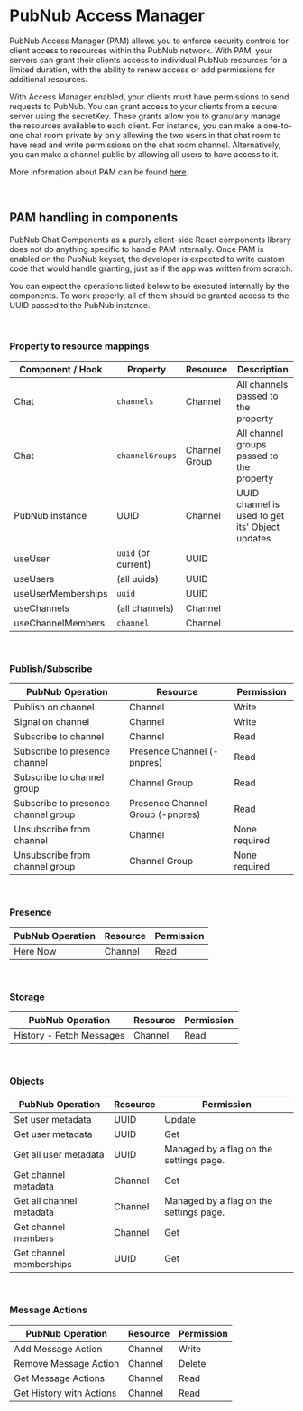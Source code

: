
<Meta title="Introduction/PAM" />

# PubNub Access Manager

PubNub Access Manager (PAM) allows you to enforce security controls for client access to resources
within the PubNub network. With PAM, your servers can grant their clients access to individual
PubNub resources for a limited duration, with the ability to renew access or add permissions for
additional resources.

With Access Manager enabled, your clients must have permissions to send requests to PubNub. You can
grant access to your clients from a secure server using the secretKey. These grants allow you to
granularly manage the resources available to each client. For instance, you can make a one-to-one
chat room private by only allowing the two users in that chat room to have read and write
permissions on the chat room channel. Alternatively, you can make a channel public by allowing all
users to have access to it.

More information about PAM can be found [here](https://www.pubnub.com/docs/security/access-control).

<br />

## PAM handling in components

PubNub Chat Components as a purely client-side React components library does not do anything
specific to handle PAM internally. Once PAM is enabled on the PubNub keyset, the developer is
expected to write custom code that would handle granting, just as if the app was
written from scratch.

You can expect the operations listed below to be executed internally by the components. To work properly, all of them should be granted access to the UUID passed to the PubNub
instance.

<br />

### Property to resource mappings

| Component / Hook   | Property            | Resource      | Description                                     |
| ------------------ | ------------------- | ------------- | ----------------------------------------------- |
| Chat               | `channels`          | Channel       | All channels passed to the property             |
| Chat               | `channelGroups`     | Channel Group | All channel groups passed to the property       |
| PubNub instance    | UUID                | Channel       | UUID channel is used to get its' Object updates |
| useUser            | `uuid` (or current) | UUID          |                                                 |
| useUsers           | (all uuids)         | UUID          |                                                 |
| useUserMemberships | `uuid`              | UUID          |                                                 |
| useChannels        | (all channels)      | Channel       |                                                 |
| useChannelMembers  | `channel`           | Channel       |                                                 |

<br />

### Publish/Subscribe

| PubNub Operation                    | Resource                         | Permission    |
| ----------------------------------- | -------------------------------- | ------------- |
| Publish on channel                  | Channel                          | Write         |
| Signal on channel                   | Channel                          | Write         |
| Subscribe to channel                | Channel                          | Read          |
| Subscribe to presence channel       | Presence Channel (-pnpres)       | Read          |
| Subscribe to channel group          | Channel Group                    | Read          |
| Subscribe to presence channel group | Presence Channel Group (-pnpres) | Read          |
| Unsubscribe from channel            | Channel                          | None required |
| Unsubscribe from channel group      | Channel Group                    | None required |

<br />

### Presence

| PubNub Operation | Resource | Permission |
| ---------------- | -------- | ---------- |
| Here Now         | Channel  | Read       |

<br />

### Storage

| PubNub Operation         | Resource | Permission |
| ------------------------ | -------- | ---------- |
| History - Fetch Messages | Channel  | Read       |

<br />

### Objects

| PubNub Operation         | Resource | Permission                              |
| ------------------------ | -------- | --------------------------------------- |
| Set user metadata        | UUID     | Update                                  |
| Get user metadata        | UUID     | Get                                     |
| Get all user metadata    | UUID     | Managed by a flag on the settings page. |
| Get channel metadata     | Channel  | Get                                     |
| Get all channel metadata | Channel  | Managed by a flag on the settings page. |
| Get channel members      | Channel  | Get                                     |
| Get channel memberships  | UUID     | Get                                     |

<br />

### Message Actions

| PubNub Operation         | Resource | Permission |
| ------------------------ | -------- | ---------- |
| Add Message Action       | Channel  | Write      |
| Remove Message Action    | Channel  | Delete     |
| Get Message Actions      | Channel  | Read       |
| Get History with Actions | Channel  | Read       |
